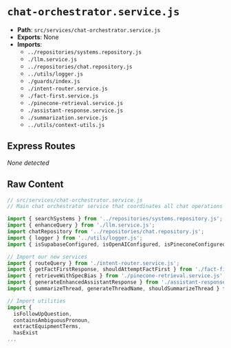 # `chat-orchestrator.service.js`

- **Path**: `src/services/chat-orchestrator.service.js`
- **Exports**: None
- **Imports**:
  - `../repositories/systems.repository.js`
  - `./llm.service.js`
  - `../repositories/chat.repository.js`
  - `../utils/logger.js`
  - `./guards/index.js`
  - `./intent-router.service.js`
  - `./fact-first.service.js`
  - `./pinecone-retrieval.service.js`
  - `./assistant-response.service.js`
  - `./summarization.service.js`
  - `../utils/context-utils.js`

## Express Routes
_None detected_

## Raw Content

```js
// src/services/chat-orchestrator.service.js
// Main chat orchestrator service that coordinates all chat operations

import { searchSystems } from '../repositories/systems.repository.js';
import { enhanceQuery } from './llm.service.js';
import chatRepository from '../repositories/chat.repository.js';
import { logger } from '../utils/logger.js';
import { isSupabaseConfigured, isOpenAIConfigured, isPineconeConfigured } from './guards/index.js';

// Import our new services
import { routeQuery } from './intent-router.service.js';
import { getFactFirstResponse, shouldAttemptFactFirst } from './fact-first.service.js';
import { retrieveWithSpecBias } from './pinecone-retrieval.service.js';
import { generateEnhancedAssistantResponse } from './assistant-response.service.js';
import { summarizeThread, generateThreadName, shouldSummarizeThread } from './summarization.service.js';

// Import utilities
import { 
  isFollowUpQuestion, 
  containsAmbiguousPronoun, 
  extractEquipmentTerms,
  hasExist
...
```

